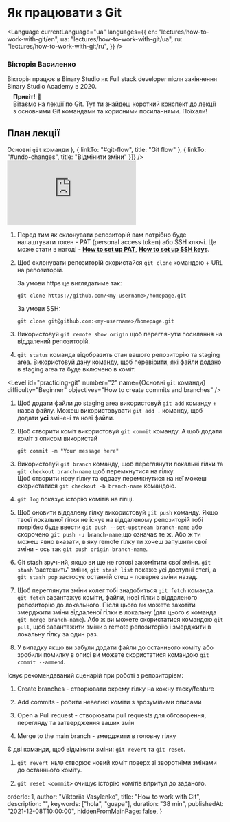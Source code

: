 
<div>
  <h1>
    <strong>Як працювати з Git</strong>
  </h1>
</div>

<Language
  currentLanguage="ua"
  languages={{
    en: "lectures/how-to-work-with-git/en",
    ua: "lectures/how-to-work-with-git/ua",
    ru: "lectures/how-to-work-with-git/ru",
  }}
/>

<div>
  <div class="author">
      <div class="avatar-wrapper">
        <object class="avatar-object" role="img" data={viktoriiaVasylenko2021Avatar} aria-label="Viktoriia Vasylenko"></object>
      </div>
      <div class="profile">
        <h3 class="name">Вікторія Василенко</h3>
        <p class="about">
          Вікторія працює в Binary Studio як Full stack developer після закінчення Binary Studio Academy в 2020.
        </p>
      </div>
    </div>
  <div class="bubble" style="margin: -0.5em 1em 1em;">
    <strong>Привіт!</strong> 👋<br />Вітаємо на лекції по Git. Тут ти знайдеш короткий конспект до лекції з основними Git командами та корисними посиланнями. Поїхали!
  </div>
</div>

<div id="table-of-contents" class="table-of-contents" style="margin-top: 2em;">
  <h2><strong>План лекції</strong></h2>
  <TimelineOfContents timeline={[{
    linkTo: "#setting-up-the-repository",
    title: "Налаштування репозиторію"
  }, {
    linkTo: "#practicing-git",
    title: <span>Основні <code>git</code> команди</span>
  }, {
    linkTo: "#git-flow",
    title: "Git flow"
  },  {
    linkTo: "#undo-changes",
    title: "Відмінити зміни"
  }]} />
</div>

<VideoWrapper duration="38m 2s">
  <iframe src="https://www.youtube.com/embed/HJ7NW6zatXo" frameborder="0" allow="accelerometer; autoplay; clipboard-write; encrypted-media; gyroscope; picture-in-picture" allowfullscreen></iframe>
</VideoWrapper>

<Level id="setting-up-the-repository" number="1" name="Налаштування репозиторію" difficulty="Beginner" objectives="How to create and clone the repo" />

1. Перед тим як склонувати репозиторій вам потрібно буде налаштувати токен - PAT (personal access token) або SSH ключі. 
   Це може стати в нагоді -
   <a href="https://docs.github.com/en/authentication/keeping-your-account-and-data-secure/creating-a-personal-access-token"><strong>How to set up PAT</strong></a>, 
   <a href="https://docs.github.com/en/authentication/connecting-to-github-with-ssh"><strong>How to set up SSH keys</strong></a>.  

2. Щоб склонувати репозиторій скористайся `git clone` командою + URL на репозиторій.  

   За умови https це виглядатиме так:  
   ```
   git clone https://github.com/<my-username>/homepage.git
   ``` 
   За умови SSH: 
   ```
   git clone git@github.com:<my-username>/homepage.git
   ``` 

3. Використовуй `git remote show origin` щоб переглянути посилання на віддалений репозиторій.

4. `git status` команда відобразить стан вашого репозиторію та staging area. 
   Використовуй дану команду, щоб перевірити, які файли додано в staging area та буде включено в коміт.


<Level id="practicing-git" number="2" name={<span>Основні <code>git</code> команди</span>} difficulty="Beginner" objectives="How to create commits and branches"  />

1. Щоб додати файли до staging area використовуй `git add` команду + назва файлу. 
   Можеш використовувати `git add .` команду, щоб додати <strong>усі</strong> змінені та нові файли.  

2. Щоб створити коміт використовуй `git commit` команду. А щоб додати коміт з описом використай
   ```
   git commit -m "Your message here"
   ```  

3. Використовуй `git branch` команду, щоб переглянути локальні гілки та `git checkout branch-name` щоб перемкнутися на гілку.  
   Щоб створити нову гілку та одразу перемкнутися на неї можеш скористатися `git checkout -b branch-name` командою.  

4. `git log` показує історію комітів на гілці.  

5. Щоб оновити віддалену гілку використовуй `git push` команду. 
   Якщо твоєї локальної гілки не існує на віддаленому репозиторій тобі потрібно буде ввести `git push --set-upstream branch-name` 
   або скорочено `git push -u branch-name`,що означає те ж. Або ж ти можеш явно вказати, в яку remote гілку ти хочеш запушити свої зміни - ось так `git push origin branch-name`.  

6. Git stash зручний, якщо ви ще не готові закомітити свої зміни. `git stash` 'застешить' зміни, `git stash list` покаже усі доступні стегі, 
   а `git stash pop` застосує останній стеш - поверне зміни назад.

7. Щоб переглянути зміни колег тобі знадобиться `git fetch` команда. `git fetch` завантажує
   коміти, файли, нові гілки з віддаленого репозиторію до локального. Після цього ви можете захотіти 
   змерджити зміни віддаленої гілки в локальну (для цього є команда  `git merge branch-name`).
   Або ж ви можете скористатися командою `git pull`, щоб завантажити зміни з remote репозиторію і змерджити в локальну гілку за один раз.

8. У випадку якщо ви забули додати файли до останнього коміту або зробили помилку в описі ви можете скористатися командою `git commit --ammend`. 
 
<Level id="git-flow" number="3" name="Git flow" difficulty="Intermediate" objectives="How to create pull requests" />

Існує рекомендаваний сценарій при роботі з репозиторієм:  

1. Create branches - створювати окрему гілку на кожну таску/feature  

2. Add commits - робити невеликі коміти з зрозумілими описами 

3. Open a Pull request - створювати pull requests для обговорення, перегляду та затвердження ваших змін

4. Merge to the main branch - змерджити в головну гілку


<Level id="undo-changes" number="4" name="Відмінити зміни" difficulty="Hard" objectives="How to revert or reset commits" />

Є дві команди, щоб відмінити зміни: `git revert` та `git reset`.

1. `git revert HEAD` створює новий коміт поверх зі зворотніми змінами до останнього коміту.

2. `git reset <commit>` очищує історію комітів впритул до заданого.


  orderId: 1,
  author: "Viktoriia Vasylenko",
  title: "How to work with Git",
  description: "",
  keywords: ["hola", "guapa"],
  duration: "38 min",
  publishedAt: "2021-12-08T10:00:00",
  hiddenFromMainPage: false,
}

